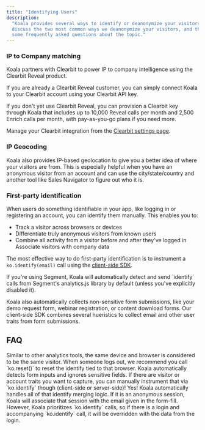 ```yaml
---
title: "Identifying Users"
description:
  "Koala provides several ways to identify or deanonymize your visitors. We'll
  discuss the two most common ways we deanonymize your visitors, and then answer
  some frequently asked questions about the topic."
---
```


### IP to Company matching

Koala partners with Clearbit to power IP to company intelligence using the
Clearbit Reveal product.

If you are already a Clearbit Reveal customer, you can simply connect Koala to
your Clearbit account using your Clearbit API key.

If you don't yet use Clearbit Reveal, you can provision a Clearbit key through
Koala that includes up to 10,000 Reveal calls per month and 2,500 Enrich calls
per month, with pay-as-you-go plans if you need more.

Manage your Clearbit integration from the
[Clearbit settings page](https://app.getkoala.com/goto/apps/clearbit).

### IP Geocoding

Koala also provides IP-based geolocation to give you a better idea of where your
visitors are from. This is especially helpful when you have an anonymous visitor
from an account and can use the city/state/country and another tool like Sales
Navigator to figure out who it is.

### First-party identification

When users do something identifiable in your app, like logging in or registering
an account, you can identify them manually. This enables you to:

- Track a visitor across browsers or devices
- Differentiate truly anonymous visitors from known users
- Combine all activity from a visitor before and after they've logged in
  Associate visitors with company data

The most effective way to do first-party identification is to instrument a
`ko.identify(email)` call using the [client-side SDK](/get-started/quick-start).

<Note>
  If you're using Segment, Koala will automatically detect and send `identify`
  calls from Segment's analytics.js library by default (unless you've explicitly
  disabled it).
</Note>

Koala also automatically collects non-sensitive form submissions, like your demo
request form, webinar registration, or content download forms. Our client-side
SDK combines several hueristics to collect email and other user traits from form
submissions.

## FAQ

<AccordionGroup>

<Accordion title="What if the same computer is used by more than one person?">
  Similar to other analytics tools, the same device and browser is considered to
  be the same visitor. When someone logs out, we recommend you call `ko.reset()`
  to reset the identify tied to that browser.
</Accordion>

<Accordion title="Does Koala pick up Hubspot forms?">
  Koala automatically detects form inputs and ignores sensitive fields. If there
  are visitor or account traits you want to capture, you can manually instrument
  that via `ko.identify` though (client-side or server-side)!
</Accordion>

<Accordion title="Does Koala create anonymous profiles for people and then if you get more info about them attach that to all of that person's past behavior?">
  Yes! Koala automatically handles all of that identify merging logic.
</Accordion>

<Accordion title="If someone fills out a form with an incorrect email, what happens?">
  If it is an anonymous session, Koala will associate that session with the
  email given in the form-fill. However, Koala prioritizes `ko.identify` calls,
  so if there is a login and accompanying `ko.identify` call, it will be
  overridden with the data from the login.
</Accordion>

</AccordionGroup>
